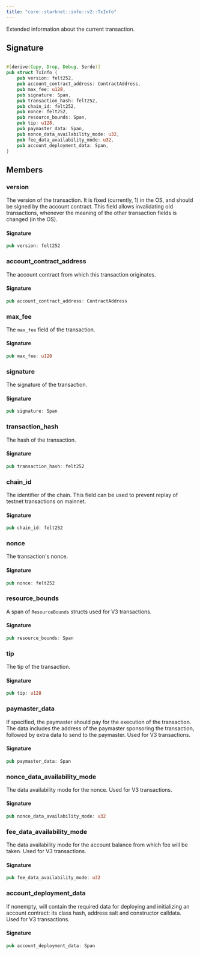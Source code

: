 ```yaml
---
title: "core::starknet::info::v2::TxInfo"
---
```


Extended information about the current transaction.



## Signature

```rust

#[derive(Copy, Drop, Debug, Serde)]
pub struct TxInfo {
    pub version: felt252,
    pub account_contract_address: ContractAddress,
    pub max_fee: u128,
    pub signature: Span,
    pub transaction_hash: felt252,
    pub chain_id: felt252,
    pub nonce: felt252,
    pub resource_bounds: Span,
    pub tip: u128,
    pub paymaster_data: Span,
    pub nonce_data_availability_mode: u32,
    pub fee_data_availability_mode: u32,
    pub account_deployment_data: Span,
}
```


## Members

### version

The version of the transaction. It is fixed (currently, 1) in the OS, and should be
signed by the account contract.
This field allows invalidating old transactions, whenever the meaning of the other
transaction fields is changed (in the OS).


#### Signature

```rust
pub version: felt252
```


### account_contract_address

The account contract from which this transaction originates.


#### Signature

```rust
pub account_contract_address: ContractAddress
```


### max_fee

The `max_fee` field of the transaction.


#### Signature

```rust
pub max_fee: u128
```


### signature

The signature of the transaction.


#### Signature

```rust
pub signature: Span
```


### transaction_hash

The hash of the transaction.


#### Signature

```rust
pub transaction_hash: felt252
```


### chain_id

The identifier of the chain.
This field can be used to prevent replay of testnet transactions on mainnet.


#### Signature

```rust
pub chain_id: felt252
```


### nonce

The transaction's nonce.


#### Signature

```rust
pub nonce: felt252
```


### resource_bounds

A span of `ResourceBounds` structs used for V3 transactions.


#### Signature

```rust
pub resource_bounds: Span
```


### tip

The tip of the transaction.


#### Signature

```rust
pub tip: u128
```


### paymaster_data

If specified, the paymaster should pay for the execution of the transaction.
The data includes the address of the paymaster sponsoring the transaction, followed by
extra data to send to the paymaster.
Used for V3 transactions.


#### Signature

```rust
pub paymaster_data: Span
```


### nonce_data_availability_mode

The data availability mode for the nonce.
Used for V3 transactions.


#### Signature

```rust
pub nonce_data_availability_mode: u32
```


### fee_data_availability_mode

The data availability mode for the account balance from which fee will be taken.
Used for V3 transactions.


#### Signature

```rust
pub fee_data_availability_mode: u32
```


### account_deployment_data

If nonempty, will contain the required data for deploying and initializing an account
contract: its class hash, address salt and constructor calldata.
Used for V3 transactions.


#### Signature

```rust
pub account_deployment_data: Span
```


